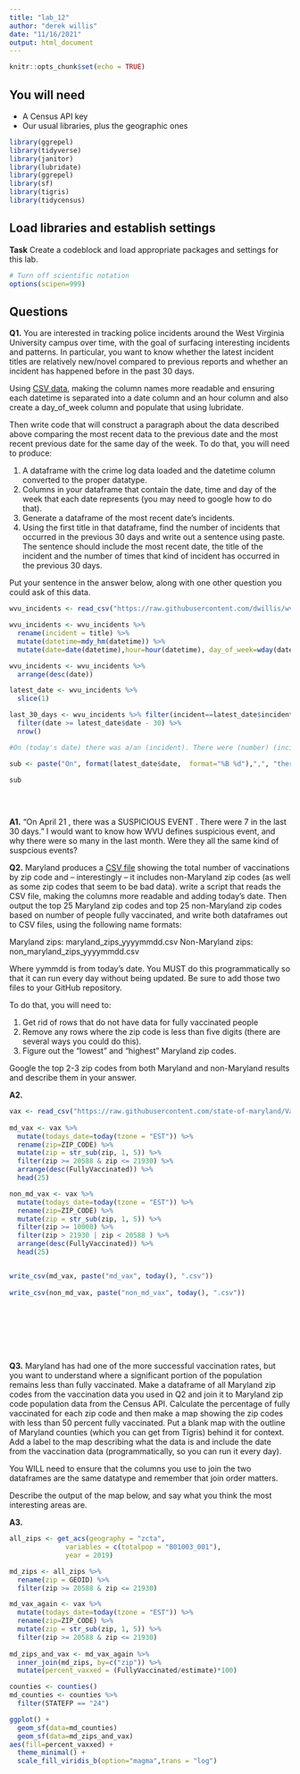 ```yaml
---
title: "lab_12"
author: "derek willis"
date: "11/16/2021"
output: html_document
---
```


```r
knitr::opts_chunk$set(echo = TRUE)
```

## You will need

* A Census API key
* Our usual libraries, plus the geographic ones
```r
library(ggrepel)
library(tidyverse)
library(janitor)
library(lubridate)
library(ggrepel)
library(sf)
library(tigris)
library(tidycensus)
```

## Load libraries and establish settings

**Task** Create a codeblock and load appropriate packages and settings for this lab.

```r
# Turn off scientific notation
options(scipen=999)
```

## Questions

**Q1.** You are interested in tracking police incidents around the West Virginia University campus over time, with the goal of surfacing interesting incidents and patterns. In particular, you want to know whether the latest incident titles are relatively new/novel compared to previous reports and whether an incident has happened before in the past 30 days.

Using [CSV data](https://raw.githubusercontent.com/dwillis/wvu-projects/master/crime-log/crime_log.csv), making the column names more readable and ensuring each datetime is separated into a date column and an hour column and also create a day_of_week column and populate that using lubridate.

Then write code that will construct a paragraph about the data described above comparing the most recent data to the previous date and the most recent previous date for the same day of the week. To do that, you will need to produce:

1. A dataframe with the crime log data loaded and the datetime column converted to the proper datatype.
2. Columns in your dataframe that contain the date, time and day of the week that each date represents (you may need to google how to do that).
3. Generate a dataframe of the most recent date's incidents.
4. Using the first title in that dataframe, find the number of incidents that occurred in the previous 30 days and write out a sentence using paste. The sentence should include the most recent date, the title of the incident and the number of times that kind of incident has occurred in the previous 30 days.

Put your sentence in the answer below, along with one other question you could ask of this data.

```r
wvu_incidents <- read_csv("https://raw.githubusercontent.com/dwillis/wvu-projects/master/crime-log/crime_log.csv")

wvu_incidents <- wvu_incidents %>% 
  rename(incident = title) %>% 
  mutate(datetime=mdy_hm(datetime)) %>% 
  mutate(date=date(datetime),hour=hour(datetime), day_of_week=wday(date))

wvu_incidents <- wvu_incidents %>% 
  arrange(desc(date))

latest_date <- wvu_incidents %>% 
  slice(1)

last_30_days <- wvu_incidents %>% filter(incident==latest_date$incident) %>% 
  filter(date >= latest_date$date - 30) %>% 
  nrow()

#On (today's date) there was a/an (incident). There were (number) (incidents) in the last 30 days.

sub <- paste("On", format(latest_date$date,  format="%B %d"),",", "there was a", format(latest_date$incident),".", "There were", format(last_30_days), "in the last 30 days.")

sub
             
             
  

```


**A1.**
"On April 21 , there was a SUSPICIOUS EVENT . There were 7 in the last 30 days." I would want to know how WVU defines suspicious event, and why there were so many in the last month. Were they all the same kind of suspcious events?


**Q2.** Maryland produces a [CSV file](https://raw.githubusercontent.com/state-of-maryland/VaccineCSVs/master/Vax_ZIP_CODE_FirstSecondSingle_Totals_Raw.csv) showing the total number of vaccinations by zip code and -- interestingly -- it includes non-Maryland zip codes (as well as some zip codes that seem to be bad data). write a script that reads the CSV file, making the columns more readable and adding today's date. Then output the top 25 Maryland zip codes and top 25 non-Maryland zip codes based on number of people fully vaccinated, and write both dataframes out to CSV files, using the following name formats:

Maryland zips: maryland_zips_yyyymmdd.csv
Non-Maryland zips: non_maryland_zips_yyyymmdd.csv

Where yymmdd is from today's date. You MUST do this programmatically so that it can run every day without being updated. Be sure to add those two files to your GitHub repository.

To do that, you will need to:

1. Get rid of rows that do not have data for fully vaccinated people
2. Remove any rows where the zip code is less than five digits (there are several ways you could do this).
3. Figure out the "lowest" and "highest" Maryland zip codes.

Google the top 2-3 zip codes from both Maryland and non-Maryland results and describe them in your answer.

**A2.**

```r
vax <- read_csv("https://raw.githubusercontent.com/state-of-maryland/VaccineCSVs/master/Vax_ZIP_CODE_FirstSecondSingle_Totals_Raw.csv")  
  
md_vax <- vax %>% 
  mutate(todays_date=today(tzone = "EST")) %>%
  rename(zip=ZIP_CODE) %>% 
  mutate(zip = str_sub(zip, 1, 5)) %>% 
  filter(zip >= 20588 & zip <= 21930) %>% 
  arrange(desc(FullyVaccinated)) %>% 
  head(25)

non_md_vax <- vax %>% 
  mutate(todays_date=today(tzone = "EST")) %>%
  rename(zip=ZIP_CODE) %>% 
  mutate(zip = str_sub(zip, 1, 5)) %>% 
  filter(zip >= 10000) %>% 
  filter(zip > 21930 | zip < 20588 ) %>% 
  arrange(desc(FullyVaccinated)) %>% 
  head(25)


write_csv(md_vax, paste("md_vax", today(), ".csv"))
          
write_csv(non_md_vax, paste("non_md_vax", today(), ".csv"))
  
  




  
```

**Q3.** Maryland has had one of the more successful vaccination rates, but you want to understand where a significant portion of the population remains less than fully vaccinated. Make a dataframe of all Maryland zip codes from the vaccination data you used in Q2 and join it to Maryland zip code population data from the Census API. Calculate the percentage of fully vaccinated for each zip code and then make a map showing the zip codes with less than 50 percent fully vaccinated. Put a blank map with the outline of Maryland counties (which you can get from Tigris) behind it for context. Add a label to the map describing what the data is and include the date from the vaccination data (programmatically, so you can run it every day).

You WILL need to ensure that the columns you use to join the two dataframes are the same datatype and remember that join order matters.

Describe the output of the map below, and say what you think the most interesting areas are.

**A3.**

```r
all_zips <- get_acs(geography = "zcta",
              variables = c(totalpop = "B01003_001"),
              year = 2019) 

md_zips <- all_zips %>% 
  rename(zip = GEOID) %>% 
  filter(zip >= 20588 & zip <= 21930)

md_vax_again <- vax %>% 
  mutate(todays_date=today(tzone = "EST")) %>%
  rename(zip=ZIP_CODE) %>% 
  mutate(zip = str_sub(zip, 1, 5)) %>% 
  filter(zip >= 20588 & zip <= 21930)
  
md_zips_and_vax <- md_vax_again %>% 
  inner_join(md_zips, by=c("zip")) %>% 
  mutate(percent_vaxxed = (FullyVaccinated/estimate)*100)

counties <- counties()
md_counties <- counties %>%
  filter(STATEFP == "24")

ggplot() + 
  geom_sf(data=md_counties)  
  geom_sf(data=md_zips_and_vax) 
aes(fill=percent_vaxxed) + 
  theme_minimal() +
  scale_fill_viridis_b(option="magma",trans = "log")
```

